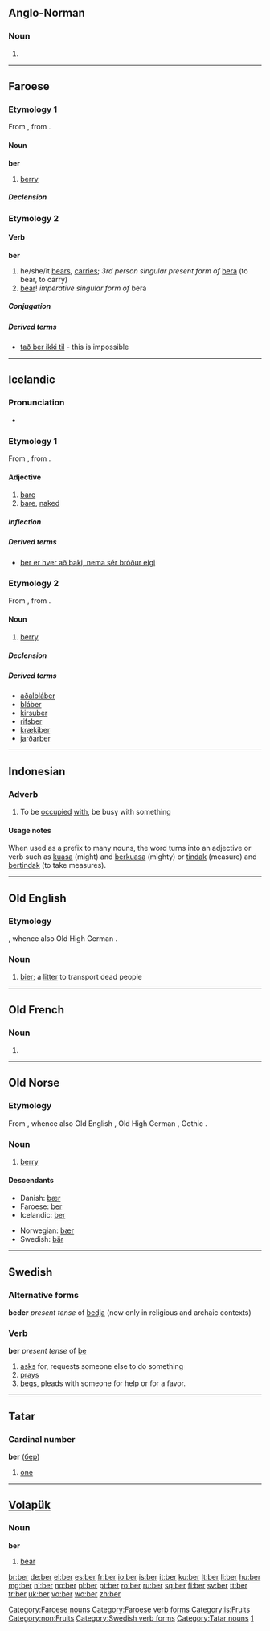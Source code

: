 {{also|bér}}
==Anglo-Norman==

===Noun===
{{infl|xno|noun form|g=m}}

# {{form of|Nominative singular|barun|lang=Anglo-Norman}}

----

==Faroese==

===Etymology 1===
From {{etyl|non|fo}} {{term|ber|lang=non}}, from {{proto|Germanic|basja-||bazja-|lang=fo}}.

====Noun====
'''ber''' {{n}}

# [[berry]]

=====Declension=====
{{fo-decl-noun-n22|ber}}

===Etymology 2===

====Verb====
'''ber'''

# he/she/it [[bears]], [[carries]]; ''3rd person singular present form of'' [[bera#Faroese|bera]] (to bear, to carry)
# [[bear]]! ''imperative singular form of'' bera

=====Conjugation=====
{{fo-conj-54|b|e|r|o|a|ó}}

=====Derived terms=====
* [[tað ber ikki til]] - this is impossible

[[Category:Faroese nouns]]
[[Category:Faroese verb forms]]

----

==Icelandic==

===Pronunciation===
* {{IPA|/pɛːr/|lang=is}}
*: {{rhymes|ɛːr|lang=is}}

===Etymology 1===
From {{etyl|non|is}} {{term|berr}}, from {{proto|Germanic|baza-|lang=is}}.

====Adjective====
{{is-adj|berari|berastur}}

# [[bare]]
# [[bare]], [[naked]]

=====Inflection=====
{{Icelandic adjectival declension 01|ber|}}

=====Derived terms=====
* [[ber er hver að baki, nema sér bróður eigi]]

===Etymology 2===
From {{etyl|non|is}} {{term|ber|lang=non}}, from {{proto|Germanic|basja-||bazja-|lang=is}}.

====Noun====
{{is-noun|n}}

# [[berry]]

=====Declension=====
{{is-decl-noun-n-s|b|e|r|j=j}}

=====Derived terms=====
* [[aðalbláber]]
* [[bláber]]
* [[kirsuber]]
* [[rifsber]]
* [[krækiber]]
* [[jarðarber]]

[[Category:is:Berries| ]]
[[Category:is:Fruits]]

----

==Indonesian==

===Adverb===
{{infl|id|adverb}}

# To be [[occupied]] [[with]], be busy with something

====Usage notes====
When used as a prefix to many nouns, the word turns into an adjective or verb such as [[kuasa]] (might) and [[berkuasa]] (mighty) or [[tindak]] (measure) and [[bertindak]] (to take measures).

----

==Old English==

===Etymology===
{{proto|lang=ang|Germanic|bero}}, whence also Old High German {{term|bara|bāra|lang=goh}}.

===Noun===
{{ang-noun|g=f|head=bēr}}

# [[bier]]; a [[litter]] to transport dead people

----

==Old French==

===Noun===
{{infl|fro|noun form}} {{m}}

# {{form of|Nominative singular|baron|lang=Old French}}

----

==Old Norse==

===Etymology===
From {{proto|Germanic|basja-||bazja-|lang=non}}, whence also Old English {{term|berige|beriġe|lang=ang}}, Old High German {{term|beri|lang=goh}}, Gothic {{term|𐌱𐌰𐍃𐌹|tr=basi|sc=Goth}}.

===Noun===
{{infl|non|noun|g=n}}

# [[berry]]

====Descendants====
{{top2}}
* Danish: [[bær#Danish|bær]] {{n}}
* Faroese: [[#Faroese|ber]] {{n}}
* Icelandic: [[#Icelandic|ber]] {{n}}
{{mid2}}
* Norwegian: [[bær#Norwegian|bær]] {{n}}
* Swedish: [[bär#Swedish|bär]] {{n}}
{{bottom}}

[[Category:non:Berries| ]]
[[Category:non:Fruits]]

----

==Swedish==

===Alternative forms===
'''beder''' ''present tense'' of [[bedja]] (now only in religious and archaic contexts)

===Verb===
'''ber''' ''present tense'' of [[be]]

# [[ask]]s for, requests someone else to do something
# [[pray]]s
# [[beg]]s, pleads with someone for help or for a favor.

[[Category:Swedish verb forms]]

----

==Tatar==

===Cardinal number===
'''ber''' ([[бер]])

# {{cardinal|lang=tt}} [[one]]

[[Category:Tatar nouns]]
[[Category:tt:Cardinal numbers|1]]

----

==[[Volapük]]==

===Noun===
'''ber'''

# [[bear]]

[[br:ber]]
[[de:ber]]
[[el:ber]]
[[es:ber]]
[[fr:ber]]
[[io:ber]]
[[is:ber]]
[[it:ber]]
[[ku:ber]]
[[lt:ber]]
[[li:ber]]
[[hu:ber]]
[[mg:ber]]
[[nl:ber]]
[[no:ber]]
[[pl:ber]]
[[pt:ber]]
[[ro:ber]]
[[ru:ber]]
[[sq:ber]]
[[fi:ber]]
[[sv:ber]]
[[tt:ber]]
[[tr:ber]]
[[uk:ber]]
[[vo:ber]]
[[wo:ber]]
[[zh:ber]]